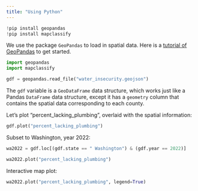 ```yaml
---
title: "Using Python"
---
```


```python
!pip install geopandas
!pip install mapclassify
```

We use the package `GeoPandas` to load in spatial data. Here is a [tutorial of GeoPandas](https://geopandas.org/en/stable/getting_started/introduction.html) to get started.

```python
import geopandas
import mapclassify

gdf = geopandas.read_file("water_insecurity.geojson")
```

The `gdf` variable is a `GeoDataFrame` data structure, which works just like a Pandas `DataFrame` data structure, except it has a `geometry` column that contains the spatial data corresponding to each county.

Let's plot "percent_lacking_plumbing", overlaid with the spatial information:

```python
gdf.plot("percent_lacking_plumbing")
```

Subset to Washington, year 2022:

```python
wa2022 = gdf.loc[(gdf.state == " Washington") & (gdf.year == 2022)]

wa2022.plot("percent_lacking_plumbing")
```

Interactive map plot:

```python
wa2022.plot("percent_lacking_plumbing", legend=True)
```
